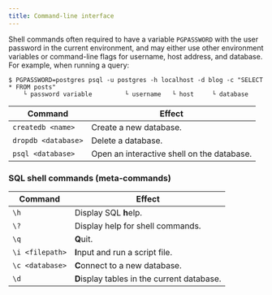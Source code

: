 ```yaml
---
title: Command-line interface
---
```


Shell commands often required to have a variable `PGPASSWORD` with the user password in the current environment, and may either use other environment variables or command-line flags for username, host address, and database. For example, when running a query:

```
$ PGPASSWORD=postgres psql -u postgres -h localhost -d blog -c "SELECT * FROM posts"
    └ password variable         └ username   └ host     └ database
```

| Command             | Effect                                     |
| ------------------- | ------------------------------------------ |
| `createdb <name>`   | Create a new database.                     |
| `dropdb <database>` | Delete a database.                         |
| `psql <database>`   | Open an interactive shell on the database. |

### SQL shell commands (meta-commands)

| Command         | Effect                                      |
| --------------- | ------------------------------------------- |
| `\h`            | Display SQL **h**elp.                       |
| `\?`            | Display help for shell commands.            |
| `\q`            | **Q**uit.                                   |
| `\i <filepath>` | **I**nput and run a script file.            |
| `\c <database>` | **C**onnect to a new database.              |
| `\d`            | **D**isplay tables in the current database. |
